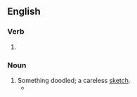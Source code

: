 ==English==

===Verb===
{{head|en|verb form}}

# {{present participle of|doodle|lang=en|nocat=1}}

===Noun===
{{en-noun}}

# Something doodled; a careless [[sketch]].
#* {{quote-journal|lang=en|date=August 9, 2009|author=Michael Shae|title=Wilde’s Library|work=New York Times|url=http://www.nytimes.com/2009/08/09/books/review/Shae-t.html
|passage=So the persistent researcher may still track down at least a few of Wilde’s own annotations and '''doodlings''' and wine stains and broken spines, parsing them for whatever they may reveal.}}